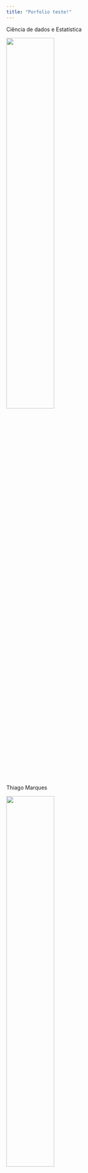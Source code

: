 ---
title: "Porfolio teste!"
---

Ciência de dados e Estatística

<img src="files/john.png" style="width:50%">

Thiago Marques

<img src="files/pete.png" style="width:50%">

